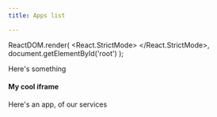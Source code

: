 ```yaml
---
title: Apps list

---
```





ReactDOM.render(
  <React.StrictMode>
    <App />
  </React.StrictMode>,
  document.getElementById('root')
);

Here's something
#### My cool iframe
Here's an app, of our services



